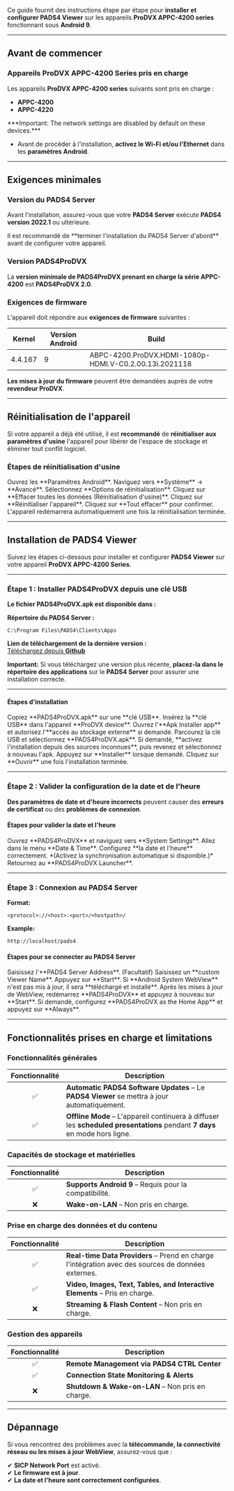 Ce guide fournit des instructions étape par étape pour **installer et configurer PADS4 Viewer** sur les appareils **ProDVX APPC-4200 series** fonctionnant sous **Android 9**.

***

## **Avant de commencer**

### **Appareils ProDVX APPC-4200 Series pris en charge**

Les appareils **ProDVX APPC-4200 series** suivants sont pris en charge :

* **APPC-4200**
* **APPC-4220**

<Warning>
  ***Important: The network settings are disabled by default on these devices.***

  * Avant de procéder à l'installation, **activez le Wi-Fi et/ou l'Ethernet** dans les **paramètres Android**.
</Warning>

***

## **Exigences minimales**

### **Version du PADS4 Server**

Avant l'installation, assurez-vous que votre **PADS4 Server** exécute **PADS4 version 2022.1** ou ultérieure.

<Note>
  Il est recommandé de **terminer l'installation du PADS4 Server d'abord** avant de configurer votre appareil.
</Note>

### **Version PADS4ProDVX**

La **version minimale de PADS4ProDVX prenant en charge la série APPC-4200** est **PADS4ProDVX 2.0**.

### **Exigences de firmware**

L'appareil doit répondre aux **exigences de firmware** suivantes :

| **Kernel** | **Version Android** | **Build**                                              |
| ---------- | ------------------- | ------------------------------------------------------ |
| 4.4.167    | 9                   | ABPC-4200.ProDVX.HDMI-1080p-HDMI.V-C0.2.00.13i.2021118 |

**Les mises à jour du firmware** peuvent être demandées auprès de votre **revendeur ProDVX**.

***

## **Réinitialisation de l'appareil**

Si votre appareil a déjà été utilisé, il est **recommandé** de **réinitialiser aux paramètres d'usine** l'appareil pour libérer de l'espace de stockage et éliminer tout conflit logiciel.

### **Étapes de réinitialisation d'usine**

<Steps>
  <Step title="Première étape">
    Ouvrez les **Paramètres Android**.
  </Step>

  <Step title="Deuxième étape">
    Naviguez vers **Système** → **Avancé**.
  </Step>

  <Step title="Troisième étape">
    Sélectionnez **Options de réinitialisation**.
  </Step>

  <Step title="Quatrième étape">
    Cliquez sur **Effacer toutes les données (Réinitialisation d'usine)**.
  </Step>

  <Step title="Cinquième étape">
    Cliquez sur **Réinitialiser l'appareil**.
  </Step>

  <Step title="Sixième étape">
    Cliquez sur **Tout effacer** pour confirmer.
  </Step>
</Steps>

<Note>
  L'appareil redémarrera automatiquement une fois la réinitialisation terminée.
</Note>

***

## **Installation de PADS4 Viewer**

Suivez les étapes ci-dessous pour installer et configurer **PADS4 Viewer** sur votre appareil **ProDVX APPC-4200 Series**.

***

### **Étape 1 : Installer PADS4ProDVX depuis une clé USB**

**Le fichier PADS4ProDVX.apk est disponible dans :**

**Répertoire du PADS4 Server :**

```
C:\Program Files\PADS4\Clients\Apps
```

**Lien de téléchargement de la dernière version :**\
[Téléchargez depuis **Github**](https://github.com/PADS4/PADS4-Viewer-ProDVX-x-series/releases/latest)

**Important:** Si vous téléchargez une version plus récente, **placez-la dans le répertoire des applications** sur le **PADS4 Server** pour assurer une installation correcte.

***

#### **Étapes d'installation**

<Steps>
  <Step title="Première étape">
    Copiez **PADS4ProDVX.apk** sur une **clé USB**.
  </Step>

  <Step title="Deuxième étape">
    Insérez la **clé USB** dans l'appareil **ProDVX device**.
  </Step>

  <Step title="Troisième étape">
    Ouvrez l'**Apk Installer app** et autorisez l'**accès au stockage externe** si demandé.
  </Step>

  <Step title="Quatrième étape">
    Parcourez la clé USB et sélectionnez **PADS4ProDVX.apk**.
  </Step>

  <Step title="Cinquième étape">
    Si demandé, **activez l'installation depuis des sources inconnues**, puis revenez et sélectionnez à nouveau l'apk.
  </Step>

  <Step title="Sixième étape">
    Appuyez sur **Installer** lorsque demandé.
  </Step>

  <Step title="Septième étape">
    Cliquez sur **Ouvrir** une fois l'installation terminée.
  </Step>
</Steps>

***

### **Étape 2 : Valider la configuration de la date et de l'heure**

**Des paramètres de date et d'heure incorrects** peuvent causer des **erreurs de certificat** ou des **problèmes de connexion**.

#### **Étapes pour valider la date et l'heure**

<Steps>
  <Step title="Première étape">
    Ouvrez **PADS4ProDVX** et naviguez vers **System Settings**.
  </Step>

  <Step title="Deuxième étape">
    Allez dans le menu **Date & Time**.
  </Step>

  <Step title="Troisième étape">
    Configurez **la date et l'heure** correctement. *(Activez la synchronisation automatique si disponible.)*
  </Step>

  <Step title="Quatrième étape">
    Retournez au **PADS4ProDVX Launcher**.
  </Step>
</Steps>

***

### **Étape 3 : Connexion au PADS4 Server**

**Format:**

```
<protocol>://<host>:<port>/<hostpath>/
```

**Example:**

```
http://localhost/pads4
```

#### **Étapes pour se connecter au PADS4 Server**

<Steps>
  <Step title="Première étape">
    Saisissez l'**PADS4 Server Address**.
  </Step>

  <Step title="Deuxième étape">
    (Facultatif) Saisissez un **custom Viewer Name**.
  </Step>

  <Step title="Troisième étape">
    Appuyez sur **Start**.
  </Step>

  <Step title="Quatrième étape">
    Si **Android System WebView** n'est pas mis à jour, il sera **téléchargé et installé**.
  </Step>

  <Step title="Cinquième étape">
    Après les mises à jour de WebView, redémarrez **PADS4ProDVX** et appuyez à nouveau sur **Start**.
  </Step>

  <Step title="Sixième étape">
    Si demandé, configurez **PADS4ProDVX as the Home App** et appuyez sur **Always**.
  </Step>
</Steps>

***

## **Fonctionnalités prises en charge et limitations**

### **Fonctionnalités générales**

| Fonctionnalité | Description                                                                                                                |
| :------------: | -------------------------------------------------------------------------------------------------------------------------- |
|        ✅       | **Automatic PADS4 Software Updates** – Le **PADS4 Viewer** se mettra à jour automatiquement.                               |
|        ✅       | **Offline Mode** – L'appareil continuera à diffuser les **scheduled presentations** pendant **7 days** en mode hors ligne. |

### **Capacités de stockage et matérielles**

| Fonctionnalité | Description                                            |
| :------------: | ------------------------------------------------------ |
|        ✅       | **Supports Android 9** – Requis pour la compatibilité. |
|        ❌       | **Wake-on-LAN** – Non pris en charge.                  |

### **Prise en charge des données et du contenu**

| Fonctionnalité | Description                                                                                        |
| :------------: | -------------------------------------------------------------------------------------------------- |
|        ✅       | **Real-time Data Providers** – Prend en charge l'intégration avec des sources de données externes. |
|        ✅       | **Video, Images, Text, Tables, and Interactive Elements** – Pris en charge.                        |
|        ❌       | **Streaming & Flash Content** – Non pris en charge.                                                |

### **Gestion des appareils**

| Fonctionnalité | Description                                      |
| :------------: | ------------------------------------------------ |
|        ✅       | **Remote Management via PADS4 CTRL Center**      |
|        ✅       | **Connection State Monitoring & Alerts**         |
|        ❌       | **Shutdown & Wake-on-LAN** – Non pris en charge. |

***

## **Dépannage**

Si vous rencontrez des problèmes avec la **télécommande, la connectivité réseau ou les mises à jour WebView**, assurez-vous que :

✔ **SICP Network Port** est activé.\
✔ **Le firmware est à jour**.\
✔ **La date et l'heure sont correctement configurées**.
